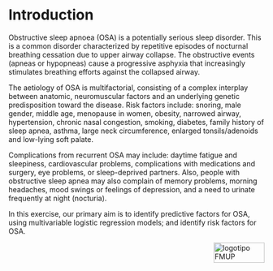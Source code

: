 # Introduction {#intro}

Obstructive sleep apnoea (OSA) is a potentially serious sleep disorder. This is a common disorder characterized by repetitive episodes of nocturnal breathing cessation due to upper airway collapse. The obstructive events (apneas or hypopneas) cause a progressive asphyxia that increasingly stimulates breathing efforts against the collapsed airway. 

The aetiology of OSA is multifactorial, consisting of a complex interplay between anatomic, neuromuscular factors and an underlying genetic predisposition toward the disease. Risk factors include: snoring, male gender, middle age, menopause in women, obesity, narrowed airway, hypertension, chronic nasal congestion, smoking, diabetes, family history of sleep apnea, asthma, large neck circumference, enlarged tonsils/adenoids and low-lying soft palate.

Complications from recurrent OSA may include: daytime fatigue and sleepiness, cardiovascular problems, complications with medications and surgery, eye problems, or sleep-deprived partners. Also, people with obstructive sleep apnea may also complain of memory problems, morning headaches, mood swings or feelings of depression, and a need to urinate frequently at night (nocturia).

In this exercise, our primary aim is to identify predictive factors for OSA, using multivariable logistic regression models; and identify risk factors for OSA.

<img src="images/logoFMUP.png" alt="logotipo FMUP" style="width:100px;height:40px;" align="right">
